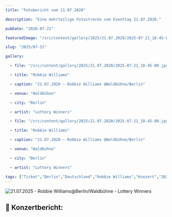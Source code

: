 ```yaml
---
title: "Fotobericht vom 21.07.2020"

description: "Eine mehrteilige Fotostrecke vom Eventtag 21.07.2020."

pubDate: "2020-07-21"

featuredImage: "/src/content/gallery/2025/21.07.2020/2025-07-21_18-45-00.jpg"

slug: "2025/07-21"

gallery:

  - file: "/src/content/gallery/2025/21.07.2020/2025-07-21_18-45-00.jpg"

  - title: "Robbie Williams"

  - caption: "21.07.2020 – Robbie Williams @Waldbühne/Berlin"

  - venue: "Waldbühne"

  - city: "Berlin"

  - artist: "Lottery Winners"

  - file: "/src/content/gallery/2025/21.07.2020/2025-07-21_18-45-00.jpg"

  - title: "Robbie Williams"

  - caption: "21.07.2020 – Robbie Williams @Waldbühne/Berlin"

  - venue: "Waldbühne"

  - city: "Berlin"

  - artist: "Lottery Winners"

tags: ["Ticket","Berlin","Deutschland","Robbie Williams","Konzert","2025","Lottery Winners","Live 2025"]
---
```


![21.07.2025 - Robbie Williams@Berlin/Waldbühne - Lottery Winners](../../../gallery/2025/07-21/2025-07-21_18-45-00.jpg)

## 🎤 Konzertbericht: